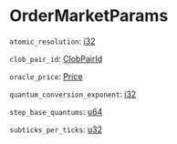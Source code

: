 # OrderMarketParams

`atomic_resolution`: [i32]

`clob_pair_id`: [ClobPairId]

`oracle_price`: [Price]

`quantum_conversion_exponent`: [i32]

`step_base_quantums`: [u64]

`subticks_per_ticks`: [u32]

[i32]: /types/i32
[ClobPairId]: /types/clob_pair_id
[Price]: /types/price
[u64]: /types/u64
[u32]: /types/u32

